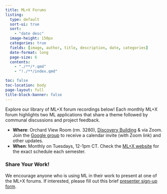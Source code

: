 ```yaml
---
title: ML+X Forums
listing:
  type: default
  sort-ui: true
  sort:
    - "date desc"
  image-height: 150px
  categories: true
  fields: [image, author, title, description, date, categories]
  date-format: long
  page-size: 6
  contents:
    - "./**/*.qmd"
    - "!./**/index.qmd"

toc: false
toc-location: body
page-layout: full
title-block-banner: false
---
```

Explore our library of ML+X forum recordings below! Each monthly ML+X forum highlights two ML applications that share a theme followed by communal discussions and project feedback.

* **Where**: Orchard View Room (rm. 3280), [Discovery Building](https://www.map.wisc.edu/?initObj=0212) & via Zoom. Join the [Google group](https://groups.google.com/a/g-groups.wisc.edu/g/ml-community-of-practice) to receive a calendar invite (with Zoom link) and other updates.
* **When**: Monthly on Tuesdays, 12-1pm CT. Check the [ML+X website](https://hub.datascience.wisc.edu/communities/mlx/#forums) for the exact schedule each semester.

### Share Your Work! 
We encourage anyone who is using ML in their work to present at one of the ML+X forums. If interested, please fill out this brief [presenter sign-up form](https://forms.gle/dsaKNTgQofqFQX9N9).
